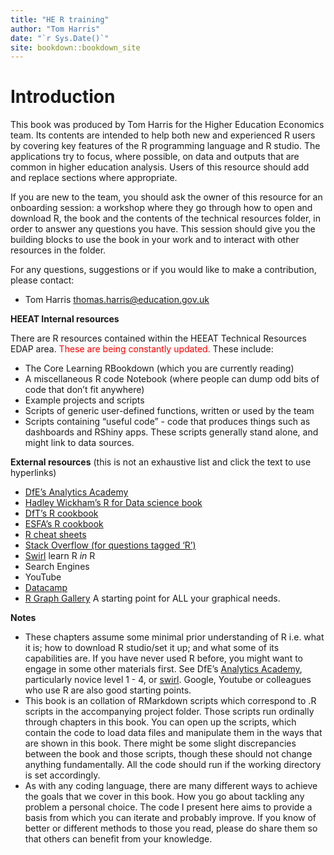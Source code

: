 ```yaml
--- 
title: "HE R training"
author: "Tom Harris"
date: "`r Sys.Date()`"
site: bookdown::bookdown_site
---
```


# Introduction

This book was produced by Tom Harris for the Higher Education Economics team. Its contents are intended to help both new and experienced R users by covering key features of the R programming language and R studio. The applications try to focus, where possible, on data and outputs that are common in higher education analysis. Users of this resource should add and replace sections where appropriate. 

If you are new to the team, you should ask the owner of this resource for an onboarding session: a workshop where they go through how to open and download R, the book and the contents of the technical resources folder, in order to answer any questions you have. This session should give you the building blocks to use the book in your work and to interact with other resources in the folder.

For any questions, suggestions or if you would like to make a contribution, please contact:

-   Tom Harris [thomas.harris\@education.gov.uk](mailto:thomas.harris@education.gov.uk){.email}

**HEEAT Internal resources**

There are R resources contained within the HEEAT Technical Resources EDAP area. [These are being constantly updated.]{style="color:red;"} These include:

-   The Core Learning RBookdown (which you are currently reading)
-   A miscellaneous R code Notebook (where people can dump odd bits of code that don't fit anywhere)
-   Example projects and scripts
-   Scripts of generic user-defined functions, written or used by the team
-   Scripts containing "useful code" - code that produces things such as dashboards and RShiny apps. These scripts generally stand alone, and might link to data sources.

**External resources** (this is not an exhaustive list and click the text to use hyperlinks)

-   [DfE's Analytics Academy](https://trello.com/b/QdDx3VmA/analytics-academy-an-r-training-course)
-   [Hadley Wickham's R for Data science book](https://r4ds.had.co.nz/explore-intro.html)
-   [DfT's R cookbook](https://departmentfortransport.github.io/R-cookbook/why-do-we-need-another-book.html)
-   [ESFA's R cookbook](https://rsconnect/rsc/esfa-r-training/)
-   [R cheat sheets](https://www.rstudio.com/resources/cheatsheets/)
-   [Stack Overflow (for questions tagged 'R')](https://stackoverflow.com/questions/tagged/r)
-   [Swirl](https://swirlstats.com/) learn R *in* R
-   Search Engines
-   YouTube
-   [Datacamp](https://www.datacamp.com/)
-   [R Graph Gallery](https://www.r-graph-gallery.com/) A starting point for ALL your graphical needs.

**Notes**

-   These chapters assume some minimal prior understanding of R i.e. what it is; how to download R studio/set it up; and what some of its capabilities are. If you have never used R before, you might want to engage in some other materials first. See DfE's [Analytics Academy](https://trello.com/b/QdDx3VmA/analytics-academy-an-r-training-course), particularly novice level 1 - 4, or [swirl](https://swirlstats.com/). Google, Youtube or colleagues who use R are also good starting points.
-   This book is an collation of RMarkdown scripts which correspond to .R scripts in the accompanying project folder. Those scripts run ordinally through chapters in this book. You can open up the scripts, which contain the code to load data files and manipulate them in the ways that are shown in this book. There might be some slight discrepancies between the book and those scripts, though these should not change anything fundamentally. All the code should run if the working directory is set accordingly.
-   As with any coding language, there are many different ways to achieve the goals that we cover in this book. How you go about tackling any problem a personal choice. The code I present here aims to provide a basis from which you can iterate and probably improve. If you know of better or different methods to those you read, please do share them so that others can benefit from your knowledge.

